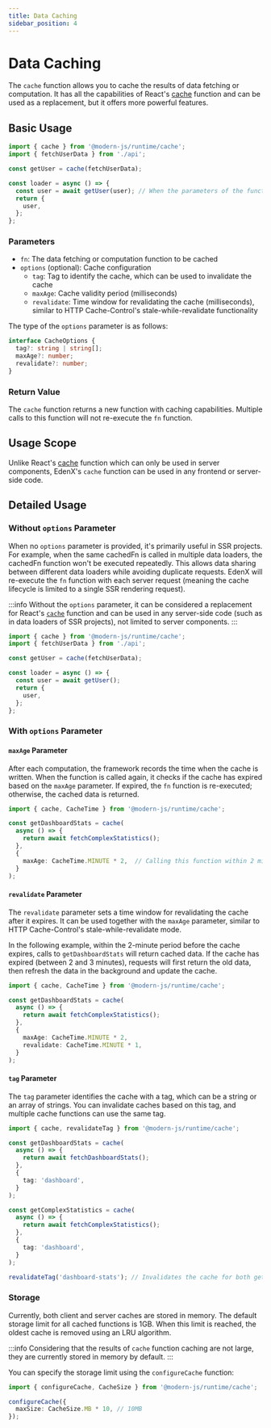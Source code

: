 ```yaml
---
title: Data Caching
sidebar_position: 4
---
```

# Data Caching

The `cache` function allows you to cache the results of data fetching or computation. It has all the capabilities of React's [cache](https://react.dev/reference/react/cache) function and can be used as a replacement, but it offers more powerful features.

## Basic Usage

```ts
import { cache } from '@modern-js/runtime/cache';
import { fetchUserData } from './api';

const getUser = cache(fetchUserData);

const loader = async () => {
  const user = await getUser(user); // When the parameters of the function changes, the function will be re-executed
  return {
    user,
  };
};
```


### Parameters

- `fn`: The data fetching or computation function to be cached
- `options` (optional): Cache configuration
  - `tag`: Tag to identify the cache, which can be used to invalidate the cache
  - `maxAge`: Cache validity period (milliseconds)
  - `revalidate`: Time window for revalidating the cache (milliseconds), similar to HTTP Cache-Control's stale-while-revalidate functionality

The type of the `options` parameter is as follows:

```ts
interface CacheOptions {
  tag?: string | string[];
  maxAge?: number;
  revalidate?: number;
}
```


### Return Value

The `cache` function returns a new function with caching capabilities. Multiple calls to this function will not re-execute the `fn` function.

## Usage Scope

Unlike React's [cache](https://react.dev/reference/react/cache) function which can only be used in server components,
EdenX's `cache` function can be used in any frontend or server-side code.

## Detailed Usage

### Without `options` Parameter

When no `options` parameter is provided, it's primarily useful in SSR projects. For example, when the same cachedFn is called in multiple data loaders, the cachedFn function won't be executed repeatedly. This allows data sharing between different data loaders while avoiding duplicate requests. EdenX will re-execute the `fn` function with each server request (meaning the cache lifecycle is limited to a single SSR rendering request).

:::info
Without the `options` parameter, it can be considered a replacement for React's [`cache`](https://react.dev/reference/react/cache) function and can be used in any server-side code (such as in data loaders of SSR projects), not limited to server components.
:::

```ts
import { cache } from '@modern-js/runtime/cache';
import { fetchUserData } from './api';

const getUser = cache(fetchUserData);

const loader = async () => {
  const user = await getUser();
  return {
    user,
  };
};
```


### With `options` Parameter

#### `maxAge` Parameter

After each computation, the framework records the time when the cache is written.
When the function is called again, it checks if the cache has expired based on the `maxAge` parameter.
If expired, the `fn` function is re-executed; otherwise, the cached data is returned.

```ts
import { cache, CacheTime } from '@modern-js/runtime/cache';

const getDashboardStats = cache(
  async () => {
    return await fetchComplexStatistics();
  },
  {
    maxAge: CacheTime.MINUTE * 2,  // Calling this function within 2 minutes will return cached data
  }
);
```


#### `revalidate` Parameter

The `revalidate` parameter sets a time window for revalidating the cache after it expires. It can be used together with the `maxAge` parameter, similar to HTTP Cache-Control's stale-while-revalidate mode.

In the following example, within the 2-minute period before the cache expires, calls to `getDashboardStats` will return cached data. If the cache has expired (between 2 and 3 minutes), requests will first return the old data, then refresh the data in the background and update the cache.

```ts
import { cache, CacheTime } from '@modern-js/runtime/cache';

const getDashboardStats = cache(
  async () => {
    return await fetchComplexStatistics();
  },
  {
    maxAge: CacheTime.MINUTE * 2,
    revalidate: CacheTime.MINUTE * 1,
  }
);
```


#### `tag` Parameter

The `tag` parameter identifies the cache with a tag, which can be a string or an array of strings.
You can invalidate caches based on this tag, and multiple cache functions can use the same tag.

```ts
import { cache, revalidateTag } from '@modern-js/runtime/cache';

const getDashboardStats = cache(
  async () => {
    return await fetchDashboardStats();
  },
  {
    tag: 'dashboard',
  }
);

const getComplexStatistics = cache(
  async () => {
    return await fetchComplexStatistics();
  },
  {
    tag: 'dashboard',
  }
);

revalidateTag('dashboard-stats'); // Invalidates the cache for both getDashboardStats and getComplexStatistics functions
```


### Storage

Currently, both client and server caches are stored in memory.
The default storage limit for all cached functions is 1GB. When this limit is reached, the oldest cache is removed using an LRU algorithm.

:::info
Considering that the results of `cache` function caching are not large, they are currently stored in memory by default.
:::

You can specify the storage limit using the `configureCache` function:

```ts
import { configureCache, CacheSize } from '@modern-js/runtime/cache';

configureCache({
  maxSize: CacheSize.MB * 10, // 10MB
});
```
